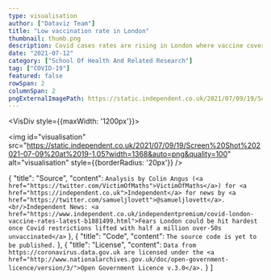 ```yaml
---
type: visualisation
author: ["Dataviz Team"]
title: "Low vaccination rate in London"
thumbnail: thumb.png
description: Covid cases rates are rising in London where vaccine coverage in the over 50s is low. What this might mean for the capital as cases rise and restrictions are relaxed on 19th July 2021.
date: "2021-07-12"
category: ["School Of Health And Related Research"]
tag: ["COVID-19"]
featured: false
rowSpan: 2
columnSpan: 2
pngExternalImagePath: https://static.independent.co.uk/2021/07/09/19/Screen%20Shot%202021-07-09%20at%2019-1.05?width=1368&auto=png&quality=100
---
```


<VisDiv style={{maxWidth: '1200px'}}>

<img id="visualisation" src="https://static.independent.co.uk/2021/07/09/19/Screen%20Shot%202021-07-09%20at%2019-1.05?width=1368&auto=png&quality=100" alt="visualisation" style={{borderRadius: '20px'}} />

</VisDiv>


<VisPagination mdx={props.mdx}>
  <EmbedCode localPath="pngExternalImagePath" />
</VisPagination>


<VisDetail mdx={props.mdx} />


  {
    "title": "Source",
    "content": `Analysis by Colin Angus (<a href="https://twitter.com/VictimOfMaths">VictimOfMaths</a>) for <a href="https://independent.co.uk">Independent</a> for news by <a href="https://twitter.com/samueljlovett">@samueljlovett</a>. <br/>Independent News: <a href="https://www.independent.co.uk/independentpremium/covid-london-vaccine-rates-latest-b1881499.html">Fears London could be hit hardest once Covid restrictions lifted with half a million over-50s unvaccinated</a>`
  },
  {
    "title": "Code",
    "content": `The source code is yet to be published.`
  },
  {
    "title": "License",
    "content": `Data from https://coronavirus.data.gov.uk are licensed under the <a href="http://www.nationalarchives.gov.uk/doc/open-government-licence/version/3/">Open Government Licence v.3.0</a>.`
  }
]


<VisDiv>
  <Tab data={data} />
</VisDiv>